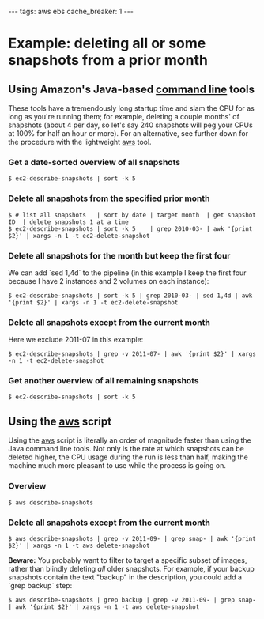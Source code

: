 ---
tags: aws ebs
cache_breaker: 1
---
= Example: deleting all or some snapshots from a prior month =

== Using Amazon's Java-based [[command line]] tools ==

These tools have a tremendously long startup time and slam the CPU for as long as you're running them; for example, deleting a couple months' of snapshots (about 4 per day, so let's say 240 snapshots will peg your CPUs at 100% for half an hour or more). For an alternative, see further down for the procedure with the lightweight [[aws]] tool.

=== Get a date-sorted overview of all snapshots ===

<pre lang="shell">$ ec2-describe-snapshots | sort -k 5</pre>

=== Delete all snapshots from the specified prior month ===

<pre lang="shell">$ # list all snapshots   | sort by date | target month  | get snapshot ID  | delete snapshots 1 at a time 
$ ec2-describe-snapshots | sort -k 5    | grep 2010-03- | awk '{print $2}' | xargs -n 1 -t ec2-delete-snapshot</pre>

=== Delete all snapshots for the month but keep the first four ===

We can add `sed 1,4d` to the pipeline (in this example I keep the first four because I have 2 instances and 2 volumes on each instance):

<pre lang="shell">$ ec2-describe-snapshots | sort -k 5 | grep 2010-03- | sed 1,4d | awk '{print $2}' | xargs -n 1 -t ec2-delete-snapshot</pre>

=== Delete all snapshots except from the current month ===

Here we exclude 2011-07 in this example:

<pre lang="shell">$ ec2-describe-snapshots | grep -v 2011-07- | awk '{print $2}' | xargs -n 1 -t ec2-delete-snapshot</pre>

=== Get another overview of all remaining snapshots ===

<pre lang="shell">$ ec2-describe-snapshots | sort -k 5</pre>

== Using the [[aws]] script ==

Using the [[aws]] script is literally an order of magnitude faster than using the Java command line tools. Not only is the rate at which snapshots can be deleted higher, the CPU usage during the run is less than half, making the machine much more pleasant to use while the process is going on.

=== Overview ===

<pre lang="shell">$ aws describe-snapshots</pre>

=== Delete all snapshots except from the current month ===

<pre lang="shell">$ aws describe-snapshots | grep -v 2011-09- | grep snap- | awk '{print $2}' | xargs -n 1 -t aws delete-snapshot</pre>

'''Beware:''' You probably want to filter to target a specific subset of images, rather than blindly deleting ''all'' older snapshots. For example, if your backup snapshots contain the text "backup" in the description, you could add a `grep backup` step:


<pre lang="shell">$ aws describe-snapshots | grep backup | grep -v 2011-09- | grep snap- | awk '{print $2}' | xargs -n 1 -t aws delete-snapshot</pre>

